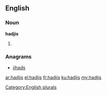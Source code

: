 ==English==

===Noun===
'''hadjis'''

# {{plural of|hadji}}

===Anagrams===
* [[jihads#English|jihads]]

[[Category:English plurals]]

[[ar:hadjis]]
[[el:hadjis]]
[[fr:hadjis]]
[[ku:hadjis]]
[[my:hadjis]]